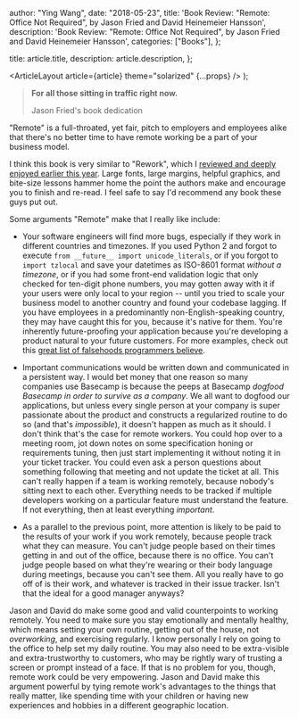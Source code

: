 
  author: "Ying Wang",
  date: "2018-05-23",
  title:
    'Book Review: "Remote: Office Not Required", by Jason Fried and David Heinemeier Hansson',
  description:
    'Book Review: "Remote: Office Not Required", by Jason Fried and David Heinemeier Hansson',
  categories: ["Books"],
};

  title: article.title,
  description: article.description,
};

  <ArticleLayout article={article} theme="solarized" {...props} />
);

> **For all those sitting in traffic right now.**
>
> Jason Fried's book dedication

"Remote" is a full-throated, yet fair, pitch to employers and employees alike
that there's no better time to have remote working be a part of your business
model.

I think this book is very similar to "Rework", which I [reviewed and deeply
enjoyed earlier this year](/posts/2018/04/04/rework). Large fonts, large
margins, helpful graphics, and bite-size lessons hammer home the point the
authors make and encourage you to finish and re-read. I feel safe to say I'd
recommend any book these guys put out.

Some arguments "Remote" make that I really like include:

- Your software engineers will find more bugs, especially if they work in
  different countries and timezones. If you used Python 2 and forgot to execute
  `from __future__ import unicode_literals`, or if you forgot to `import
tzlocal` and save your datetimes as ISO-8601 format _without a timezone_, or
  if you had some front-end validation logic that only checked for ten-digit
  phone numbers, you may gotten away with it if your users were only local to
  your region -- until you tried to scale your business model to another country
  and found your codebase lagging. If you have employees in a predominantly
  non-English-speaking country, they may have caught this for you, because it's
  native for them. You're inherently future-proofing your application because
  you're developing a product natural to your future customers. For more
  examples, check out this [great list of falsehoods programmers
  believe](https://github.com/kdeldycke/awesome-falsehood).

- Important communications would be written down and communicated in a
  persistent way. I would bet money that one reason so many companies use
  Basecamp is because the peeps at Basecamp _dogfood Basecamp in order to
  survive as a company_. We all want to dogfood our applications, but unless
  every single person at your company is super passionate about the product and
  constructs a regularized routine to do so (and that's _impossible_), it
  doesn't happen as much as it should. I don't think that's the case for remote
  workers. You could hop over to a meeting room, jot down notes on some
  specification honing or requirements tuning, then just start implementing it
  without noting it in your ticket tracker. You could even ask a person
  questions about something following that meeting and not update the ticket at
  all. This can't really happen if a team is working remotely, because nobody's
  sitting next to each other. Everything needs to be tracked if multiple
  developers working on a particular feature must understand the feature. If not
  everything, then at least everything _important_.

- As a parallel to the previous point, more attention is likely to be paid to
  the results of your work if you work remotely, because people track what they
  can measure. You can't judge people based on their times getting in and out of
  the office, because there is no office. You can't judge people based on what
  they're wearing or their body language during meetings, because you can't see
  them. All you really have to go off of is their work, and whatever is tracked
  in their issue tracker. Isn't that the ideal for a good manager anyways?

Jason and David do make some good and valid counterpoints to working remotely.
You need to make sure you stay emotionally and mentally healthy, which means
setting your own routine, getting out of the house, not _overworking_, and
exercising regularly. I know personally I rely on going to the office to help
set my daily routine. You may also need to be extra-visible and
extra-trustworthy to customers, who may be rightly wary of trusting a screen or
prompt instead of a face. If that is no problem for you, though, remote work
could be very empowering. Jason and David make this argument powerful by tying
remote work's advantages to the things that really matter, like spending time
with your children or having new experiences and hobbies in a different
geographic location.
